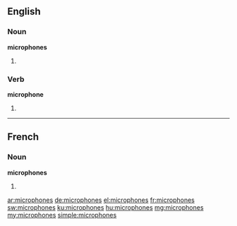 ==English==

===Noun===
'''microphones'''

# {{plural of|microphone}}

===Verb===
'''microphone'''

# {{third-person singular of|microphone}}

----

==French==

===Noun===
'''microphones''' {{m}}

# {{plural of|microphone|lang=fr}}

[[ar:microphones]]
[[de:microphones]]
[[el:microphones]]
[[fr:microphones]]
[[sw:microphones]]
[[ku:microphones]]
[[hu:microphones]]
[[mg:microphones]]
[[my:microphones]]
[[simple:microphones]]